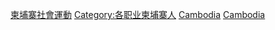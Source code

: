 [[Category:柬埔寨社會運動|]]
[[Category:各职业柬埔寨人|Category:各职业柬埔寨人]]
[[Category:亞洲社會運動者|Cambodia]]
[[Category:各國社會運動者|Cambodia]]